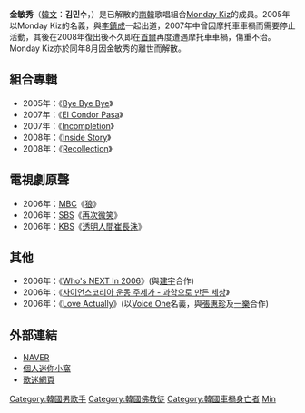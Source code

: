 {{Unreferenced|time=2022-02-12T08:43:14+00:00}}
'''金敏秀'''（[[韓文|韓文]]：'''김민수'''，{{bd|1985年|1月14日|2008年|4月29日|catIdx=Kim金敏秀}}）是已解散的[[南韓|南韓]]歌唱組合[[Monday_Kiz|Monday Kiz]]的成員。2005年以Monday Kiz的名義，與[[李鎮成|李鎮成]]一起出道，2007年中曾因摩托車車禍而需要停止活動，其後在2008年復出後不久即在[[首爾|首爾]]再度遭遇摩托車車禍，傷重不治。Monday Kiz亦於同年8月因金敏秀的離世而解散。

==組合專輯==

*2005年：《[[Bye_Bye_Bye|Bye Bye Bye]]》
*2007年：《[[El_Condor_Pasa|El Condor Pasa]]》
*2007年：《[[Incompletion|Incompletion]]》
*2008年：《[[Inside_Story|Inside Story]]》
*2008年：《[[Recollection|Recollection]]》

==電視劇原聲==

*2006年：[[MBC|MBC]]《[[狼_(電視劇)|狼]]》
*2006年：[[SBS_(韓國)|SBS]]《[[再次微笑|再次微笑]]》
*2006年：[[KBS|KBS]]《[[透明人間崔長洙|透明人間崔長洙]]》

==其他==

*2006年：《[[Who's_NEXT_In_2006|Who's NEXT In 2006]]》(與[[建宇|建宇]]合作)
*2006年：《[[사이언스코리아_운동_주제가_-_과학으로_만든_세상|사이언스코리아 운동 주제가 - 과학으로 만든 세상]]》
*2006年：《[[Love_Actually|Love Actually]]》(以[[Voice_One|Voice One]]名義，與[[張惠珍|張惠珍]]及[[一樂|一樂]]合作)

==外部連結==
*[http://people.naver.com/DetailView.nhn?id=28741 NAVER] {{Wayback|url=http://people.naver.com/DetailView.nhn?id=28741 |date=20190701044511 }} {{ko icon}}
*[http://minihp.cyworld.com/pims/main/pims_main.asp?tid=37475058 個人迷你小窩] {{Wayback|url=http://minihp.cyworld.com/pims/main/pims_main.asp?tid=37475058 |date=20190701044511 }} {{ko icon}}
*[http://cafe.daum.net/lovesong707/ 歌迷網頁] {{Wayback|url=http://cafe.daum.net/lovesong707/ |date=20081104200713 }} {{ko icon}}

{{DEFAULTSORT:Kim}}
[[Category:韓國男歌手|Category:韓國男歌手]]
[[Category:韓國佛教徒|Category:韓國佛教徒]]
[[Category:韓國車禍身亡者|Category:韓國車禍身亡者]]
[[Category:金姓|Min]]